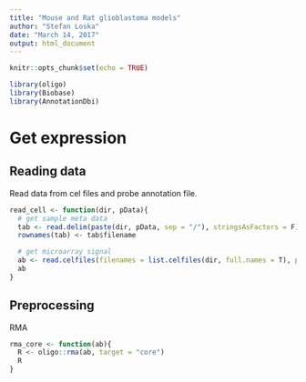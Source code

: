 ```yaml
---
title: "Mouse and Rat glioblastoma models"
author: "Stefan Loska"
date: "March 14, 2017"
output: html_document
---
```


```r
knitr::opts_chunk$set(echo = TRUE)
```

```r
library(oligo)
library(Biobase)
library(AnnotationDbi)
```

# Get expression

## Reading data

Read data from cel files and probe annotation file.

```r
read_cell <- function(dir, pData){
  # get sample meta data
  tab <- read.delim(paste(dir, pData, sep = "/"), stringsAsFactors = F)
  rownames(tab) <- tab$filename

  # get microarray signal
  ab <- read.celfiles(filenames = list.celfiles(dir, full.names = T), phenoData = AnnotatedDataFrame(tab))
  ab
}
```


## Preprocessing

RMA

```r
rma_core <- function(ab){
  R <- oligo::rma(ab, target = "core")
  R
}
```







